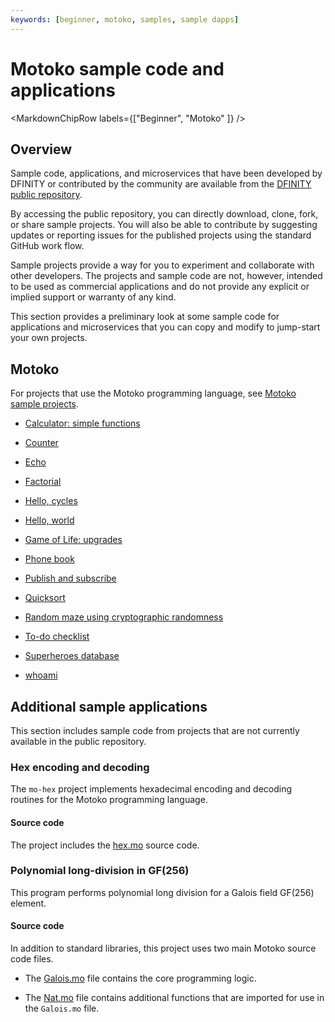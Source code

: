 ```yaml
---
keywords: [beginner, motoko, samples, sample dapps]
---
```



# Motoko sample code and applications

<MarkdownChipRow labels={["Beginner", "Motoko" ]} />


## Overview
Sample code, applications, and microservices that have been developed by DFINITY or contributed by the community are available from the [DFINITY public repository](https://github.com/dfinity/examples).

By accessing the public repository, you can directly download, clone, fork, or share sample projects. You will also be able to contribute by suggesting updates or reporting issues for the published projects using the standard GitHub work flow.

Sample projects provide a way for you to experiment and collaborate with other developers. The projects and sample code are not, however, intended to be used as commercial applications and do not provide any explicit or implied support or warranty of any kind.

This section provides a preliminary look at some sample code for applications and microservices that you can copy and modify to jump-start your own projects.

## Motoko

For projects that use the Motoko programming language, see [Motoko sample projects](https://github.com/dfinity/examples/tree/master/motoko).

-   [Calculator: simple functions](https://github.com/dfinity/examples/tree/master/motoko/calc)

-   [Counter](https://github.com/dfinity/examples/tree/master/motoko/counter)

-   [Echo](https://github.com/dfinity/examples/tree/master/motoko/echo)

-   [Factorial](https://github.com/dfinity/examples/tree/master/motoko/factorial)

-   [Hello, cycles](https://github.com/dfinity/examples/tree/master/motoko/hello_cycles)

-   [Hello, world](https://github.com/dfinity/examples/tree/master/motoko/hello-world)

-   [Game of Life: upgrades](https://github.com/dfinity/examples/tree/master/motoko/life)

-   [Phone book](https://github.com/dfinity/examples/tree/master/motoko/phone-book)

-   [Publish and subscribe](https://github.com/dfinity/examples/tree/master/motoko/pub-sub)

-   [Quicksort](https://github.com/dfinity/examples/tree/master/motoko/quicksort)

-   [Random maze using cryptographic randomness](https://github.com/dfinity/examples/tree/master/motoko/random_maze)

-   [To-do checklist](https://github.com/dfinity/examples/tree/master/motoko/simple-to-do)

-   [Superheroes database](https://github.com/dfinity/examples/tree/master/motoko/superheroes)

-   [whoami](https://github.com/dfinity/examples/tree/master/motoko/whoami)

## Additional sample applications

This section includes sample code from projects that are not currently available in the public repository.

### Hex encoding and decoding

The `mo-hex` project implements hexadecimal encoding and decoding routines for the Motoko programming language.

#### Source code

The project includes the [hex.mo](./_attachments/hex.mo) source code.

### Polynomial long-division in GF(256)

This program performs polynomial long division for a Galois field GF(256) element.

#### Source code

In addition to standard libraries, this project uses two main Motoko source code files.

- The [Galois.mo](./_attachments/Galois.mo) file contains the core programming logic.

- The [Nat.mo](./_attachments/Nat.mo) file contains additional functions that are imported for use in the `Galois.mo` file.
